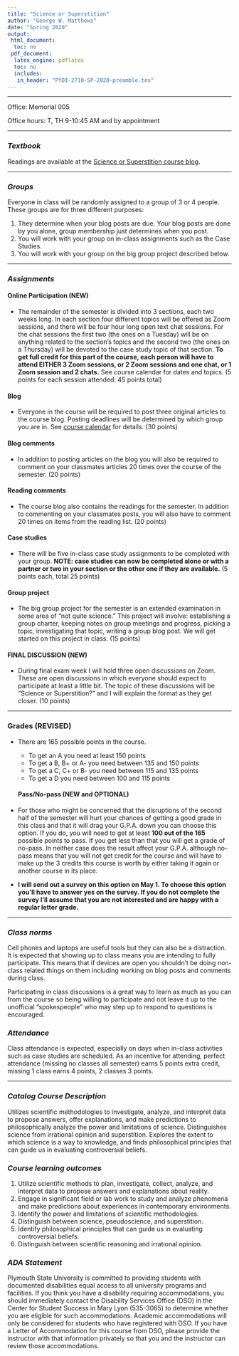 ```yaml
---
title: "Science or Superstition"
author: "George W. Matthews"
date: "Spring 2020"
output:
 html_document:
  toc: no
 pdf_document: 
  latex_engine: pdflatex
  toc: no
  includes:
   in_header: "PYDI-2710-SP-2020-preamble.tex"
---
```


\thispagestyle{fancy}
***
Office: Memorial 005

Office hours: T, TH 9-10:45 AM and by appointment

***

### *Textbook*

Readings are available at the [Science or Superstition course blog](http://www.6worlds.net/science-blog/).

***

### *Groups*

Everyone in class will be randomly assigned to a group of 3 or 4 people. These groups are for three different purposes:

1. They determine when your blog posts are due. Your blog posts are done by you alone, group membership just determines when you post.
2. You will work with your group on in-class assignments such as the Case Studies.
3. You will work with your group on the big group project described below.

***

### *Assignments*

#### **Online Participation (NEW)**

- The remainder of the semester is divided into 3 sections, each two weeks long. In each section four different topics will be offered as Zoom sessions, and there will be four hour long open text chat sessions. For the chat sessions the first two (the ones on a Tuesday) will be on anything related to the section's topics and the second two (the ones on a Thursday) will be devoted to the case study topic of that section. **To get full credit for this part of the course, each person will have to attend EITHER 3 Zoom sessions, or 2 Zoom sessions and one chat, or 1 Zoom session and 2 chats.** See course calendar for dates and topics. (5 points for each session attended: 45 points total)

#### Blog

- Everyone in the course will be required to post three original articles to the course blog. Posting deadlines will be determined by which group you are in. See [course calendar](http://www.6worlds.net/science-blog/science-or-superstition/assignments/) for details. (30 points)

#### Blog comments

- In addition to posting articles on the blog you will also be required to comment on your classmates articles 20 times over the course of the semester. (20 points)

#### Reading comments

- The course blog also contains the readings for the semester. In addition to commenting on your classmates posts, you will also have to comment 20 times on items from the reading list. (20 points)

#### Case studies

- There will be five in-class case study assignments to be completed with your group. **NOTE: case studies can now be completed alone or with a partner or two in your section or the other one if they are available.** (5 points each, total 25 points)

#### Group project

- The big group project for the semester is an extended examination in some area of "not quite science." This project will involve: establishing a group charter, keeping notes on group meetings and progress, picking a topic, investigating that topic, writing a group blog post. We will get started on this project in class. (15 points)


#### **FINAL DISCUSSION (NEW)**

- During final exam week I will hold three open discussions on Zoom. These are open discussions in which everyone should expect to participate at least a little bit. The topic of these discussions will be "Science or Superstition?" and I will explain the format as they get closer. (10 points)

***

### **Grades (REVISED)**

- There are 165 possible points in the course. 
  - To get an A you need at least 150 points
  - To get a B, B+ or A- you need between 135 and 150 points
  - To get a C, C+ or B- you need between 115 and 135 points
  - To get a D you need between 100 and 115 points
  
  #### **Pass/No-pass (NEW and OPTIONAL)**

- For those who might be concerned that the disruptions of the second half of the semester will hurt your chances of getting a good grade in  this class and that it will drag your G.P.A. down you can choose this option. If you do, you will need to get at least **100 out of the 165** possible points to pass. If you get less than that you will get a grade of no-pass. In neither case does the result affect your G.P.A. although no-pass means that you will not get credit for the course and will have to make up the 3 credits this course is worth by either taking it again or another course in its place.

- **I will send out  a survey on this option on May 1. To choose this option you'll have to answer yes on the survey. If you do not complete the survey I'll assume that you are not interested and are happy with a regular letter grade.**

***

### *Class norms*

Cell phones and laptops are useful tools but they can also be a distraction. It is expected that showing up to class means you are intending to fully participate. This means that if devices are open you shouldn't be doing non-class related things on them including working on blog posts and comments during class.

Participating in class discussions is a great way to learn as much as you can from the course so being willing to participate and not leave it up to the unofficial "spokespeople" who may step up to respond to questions is encouraged.

### *Attendance*

Class attendance is expected, especially on days when in-class activities such as case studies are scheduled. As an incentive for attending, perfect attendance (missing no classes all semester) earns 5 points extra credit, missing 1 class earns 4 points, 2 classes 3 points. 

***

### *Catalog Course Description*

Utilizes scientific methodologies to investigate, analyze, and interpret data to propose answers, offer explanations, and make predictions to philosophically analyze the power and limitations of science. Distinguishes science from irrational opinion and superstition. Explores the extent to which science is a way to knowledge, and finds philosophical principles that can guide us in evaluating controversial beliefs.

### *Course learning outcomes*

1. Utilize scientific methods to plan, investigate, collect, analyze, and interpret data to propose answers and explanations about reality.
2. Engage in significant field or lab work to study and analyze phenomena and make predictions about experiences in contemporary environments.
3. Identify the power and limitations of scientific methodologies.
4. Distinguish between science, pseudoscience, and superstition.
5. Identify philosophical principles that can guide us in evaluating controversial beliefs.
6. Distinguish between scientific reasoning and irrational opinion.

### *ADA Statement*

Plymouth State University is committed to providing students with documented disabilities equal access to all university programs and facilities. If you think you have a disability requiring accommodations, you should immediately contact the Disability Services Office (DSO) in the Center for Student Success in Mary Lyon (535-3065) to determine whether you are eligible for such accommodations. Academic accommodations will only be considered for students who have registered with DSO. If you have a Letter of Accommodation for this course from DSO, please provide the instructor with that information privately so that you and the instructor can review those accommodations.

